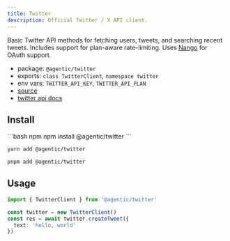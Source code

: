 ```yaml
---
title: Twitter
description: Official Twitter / X API client.
---
```


Basic Twitter API methods for fetching users, tweets, and searching recent tweets. Includes support for plan-aware rate-limiting. Uses [Nango](https://www.nango.dev) for OAuth support.

- package: `@agentic/twitter`
- exports: `class TwitterClient`, `namespace twitter`
- env vars: `TWITTER_API_KEY`, `TWITTER_API_PLAN`
- [source](https://github.com/transitive-bullshit/agentic/blob/main/packages/twitter/src/twitter-client.ts)
- [twitter api docs](https://developer.twitter.com/en/docs/twitter-api)

## Install

<CodeGroup>
```bash npm
npm install @agentic/twitter
```

```bash yarn
yarn add @agentic/twitter
```

```bash pnpm
pnpm add @agentic/twitter
```

</CodeGroup>

## Usage

```ts
import { TwitterClient } from '@agentic/twitter'

const twitter = new TwitterClient()
const res = await twitter.createTweet({
  text: 'hello, world'
})
```
